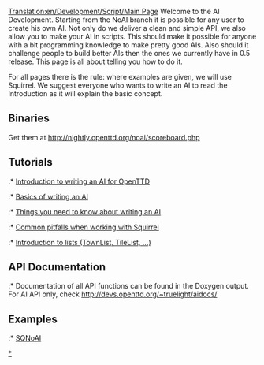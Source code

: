 [[Translation:en/Development/Script/Main Page]]
Welcome to the AI Development. Starting from the NoAI branch it is possible for any user to create his own AI. Not only do we deliver a clean and simple API, we also allow you to make your AI in scripts. This should make it possible for anyone with a bit programming knowledge to make pretty good AIs. Also should it challenge people to build better AIs then the ones we currently have in 0.5 release. This page is all about telling you how to do it.

For all pages there is the rule: where examples are given, we will use Squirrel. We suggest everyone who wants to write an AI to read the Introduction as it will explain the basic concept.

==Binaries==
Get them at http://nightly.openttd.org/noai/scoreboard.php

==Tutorials==
:* [[en/Development/Script/Introduction|Introduction to writing an AI for OpenTTD]]
:* [[en/Development/Script/Basics|Basics of writing an AI]]
:* [[en/Development/Script/Need To Know|Things you need to know about writing an AI]]
:* [[en/Development/Script/Squirrel pitfalls|Common pitfalls when working with Squirrel]]
:* [[en/Development/Script/Lists|Introduction to lists (TownList, TileList, ...)]]

==API Documentation==
:* Documentation of all API functions can be found in the Doxygen output. For AI API only, check http://devs.openttd.org/~truelight/aidocs/

==Examples==
:* [[en/AI/Example/SQNoAI|SQNoAI]]

[[Category:en/AI|*]]